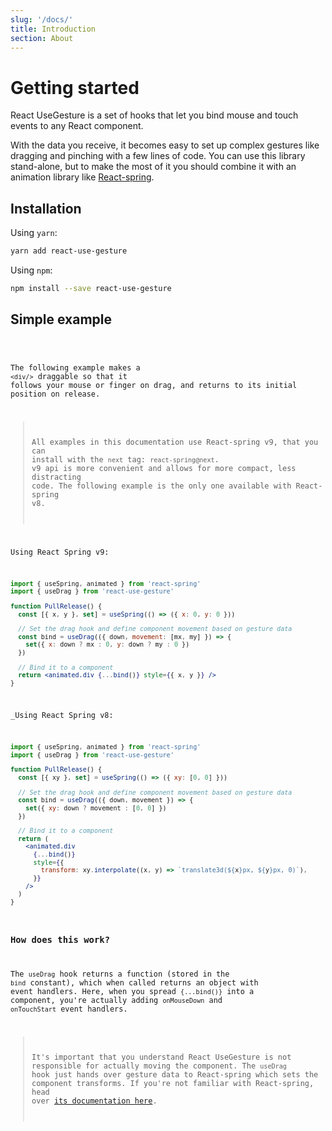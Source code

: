 ```yaml
---
slug: '/docs/'
title: Introduction
section: About
---
```



# Getting started

React UseGesture is a set of hooks that let you bind mouse and touch events to any React component.

With the data you receive, it becomes easy to set up complex gestures like dragging and pinching with a few lines of code. You can use this library stand-alone, but to make the most of it you should combine it with an animation library like [React-spring](https://github.com/pmndrs/react-spring).

## Installation

Using `yarn`:

```bash {1 - 100}
yarn add react-use-gesture
```

Using `npm`:

```bash {1 - 100}
npm install --save react-use-gesture
```

## Simple example

<Code id="PullRelease" />

The following example makes a <EasterDiv><code>&lt;div/&gt;</code></EasterDiv> draggable so that it follows your mouse or finger on drag, and returns to its initial position on release.

> All examples in this documentation use React-spring v9, that you can install with the `next` tag: `react-spring@next`. v9 api is more convenient and allows for more compact, less distracting code. The following example is the only one available with React-spring v8.

Using React Spring v9:

```jsx {1-100}
import { useSpring, animated } from 'react-spring'
import { useDrag } from 'react-use-gesture'

function PullRelease() {
  const [{ x, y }, set] = useSpring(() => ({ x: 0, y: 0 }))

  // Set the drag hook and define component movement based on gesture data
  const bind = useDrag(({ down, movement: [mx, my] }) => {
    set({ x: down ? mx : 0, y: down ? my : 0 })
  })

  // Bind it to a component
  return <animated.div {...bind()} style={{ x, y }} />
}
```

\_Using React Spring v8:

```jsx {1-100}
import { useSpring, animated } from 'react-spring'
import { useDrag } from 'react-use-gesture'

function PullRelease() {
  const [{ xy }, set] = useSpring(() => ({ xy: [0, 0] }))

  // Set the drag hook and define component movement based on gesture data
  const bind = useDrag(({ down, movement }) => {
    set({ xy: down ? movement : [0, 0] })
  })

  // Bind it to a component
  return (
    <animated.div
      {...bind()}
      style={{
        transform: xy.interpolate((x, y) => `translate3d(${x}px, ${y}px, 0)`),
      }}
    />
  )
}
```

### How does this work?

The `useDrag` hook returns a function (stored in the `bind` constant), which when called returns an object with event handlers. Here, when you spread `{...bind()}` into a component, you're actually adding `onMouseDown` and `onTouchStart` event handlers.

> It's important that you understand React UseGesture is not responsible for actually moving the component. The `useDrag` hook just hands over gesture data to React-spring which sets the component transforms. If you're not familiar with React-spring, head over [its documentation here](https://react-spring.io).
